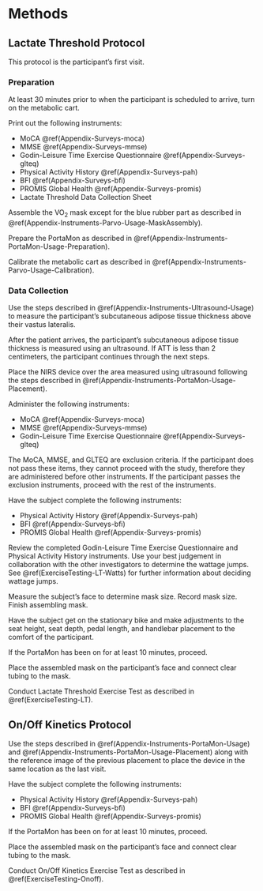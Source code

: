 # Methods {#Methods}

## Lactate Threshold Protocol {#Methods-LT}

This protocol is the participant's first visit. 


### Preparation {#Methods-LT-prep}

At least 30 minutes prior to when the participant is scheduled to arrive, turn on the metabolic cart. 

Print out the following instruments:

- MoCA \@ref(Appendix-Surveys-moca)
- MMSE \@ref(Appendix-Surveys-mmse)
- Godin-Leisure Time Exercise Questionnaire \@ref(Appendix-Surveys-glteq)
- Physical Activity History \@ref(Appendix-Surveys-pah)
- BFI \@ref(Appendix-Surveys-bfi)
- PROMIS Global Health \@ref(Appendix-Surveys-promis)
- Lactate Threshold Data Collection Sheet 

Assemble the VO~2~ mask except for the blue rubber part as described in \@ref(Appendix-Instruments-Parvo-Usage-MaskAssembly). 

Prepare the PortaMon as described in \@ref(Appendix-Instruments-PortaMon-Usage-Preparation). 

Calibrate the metabolic cart as described in \@ref(Appendix-Instruments-Parvo-Usage-Calibration).

### Data Collection {#Methods-LT-DataCollection}

Use the steps described in \@ref(Appendix-Instruments-Ultrasound-Usage) to measure the participant's subcutaneous adipose tissue thickness above their vastus lateralis.

After the patient arrives, the participant's subcutaneous adipose tissue thickness is measured using an ultrasound. If ATT is less than 2 centimeters, the participant continues through the next steps.

Place the NIRS device over the area measured using ultrasound following the steps described in  \@ref(Appendix-Instruments-PortaMon-Usage-Placement).

Administer the following instruments:

- MoCA \@ref(Appendix-Surveys-moca)
- MMSE \@ref(Appendix-Surveys-mmse)
- Godin-Leisure Time Exercise Questionnaire \@ref(Appendix-Surveys-glteq)

The MoCA, MMSE, and GLTEQ are exclusion criteria. If the participant does not pass these items, they cannot proceed with the study, therefore they are administered before other instruments. If the participant passes the exclusion instruments, proceed with the rest of the instruments.

Have the subject complete the following instruments:

- Physical Activity History \@ref(Appendix-Surveys-pah)
- BFI \@ref(Appendix-Surveys-bfi)
- PROMIS Global Health \@ref(Appendix-Surveys-promis)

Review the completed Godin-Leisure Time Exercise Questionnaire and Physical Activity History instruments. Use your best judgement in collaboration with the other investigators to determine the wattage jumps. See \@ref(ExerciseTesting-LT-Watts) for further information about deciding wattage jumps.

Measure the subject's face to determine mask size. Record mask size. Finish assembling mask.

Have the subject get on the stationary bike and make adjustments to the seat height, seat depth, pedal length, and handlebar placement to the comfort of the participant. 

If the PortaMon has been on for at least 10 minutes, proceed. 

Place the assembled mask on the participant's face and connect clear tubing to the mask.

Conduct Lactate Threshold Exercise Test as described in \@ref(ExerciseTesting-LT). 


## On/Off Kinetics Protocol {#Methods-Onoff}

Use the steps described in \@ref(Appendix-Instruments-PortaMon-Usage) and \@ref(Appendix-Instruments-PortaMon-Usage-Placement) along with the reference image of the previous placement to place the device in the same location as the last visit. 

Have the subject complete the following instruments:

- Physical Activity History \@ref(Appendix-Surveys-pah)
- BFI \@ref(Appendix-Surveys-bfi)
- PROMIS Global Health \@ref(Appendix-Surveys-promis)

If the PortaMon has been on for at least 10 minutes, proceed.

Place the assembled mask on the participant's face and connect clear tubing to the mask.

Conduct On/Off Kinetics Exercise Test as described in \@ref(ExerciseTesting-Onoff).
